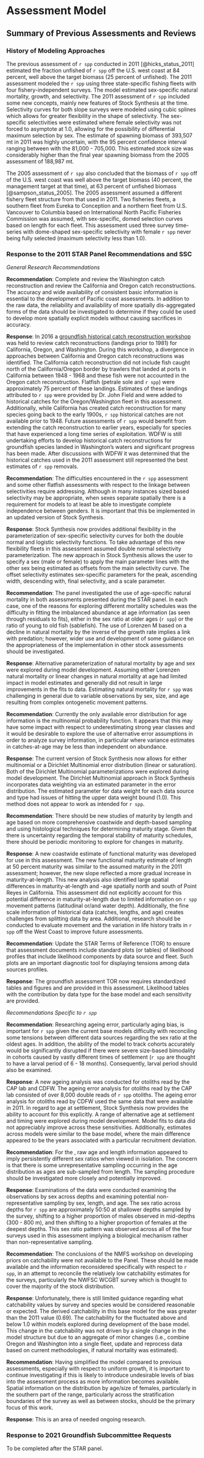 # Assessment Model

## Summary of Previous Assessments and Reviews


### History of Modeling Approaches 

The previous assessment of `r spp` conducted in 2011 [@hicks_status_2011] estimated the fraction unfished of `r spp` off the U.S. west coast at 84 percent, well above the target biomass (25 percent of unfished).  The 2011 assessment modeled the `r spp` using three state-specific fishing fleets with four fishery-independent surveys. The model estimated sex-specific natural mortality, growth, and selectivity. The 2011 assessment of `r spp` included some new concepts, mainly new features of Stock Synthesis at the time. Selectivity curves for both slope surveys were modeled using cubic splines which allows for greater flexibility in the shape of selectivity. The sex-specific selectivities were estimated where female selectivity was not forced to asymptote at 1.0, allowing for the possibility of differential maximum selection by sex. The estimate of spawning biomass of 393,507 mt in 2011 was highly uncertain, with the 95 percent confidence interval ranging between with the 81,000 - 705,000.  This estimated stock size was considerably higher than the final year spawning biomass from the 2005 assessment of 188,987 mt.

The 2005 assessment of `r spp` also concluded that the biomass of `r spp` off of the U.S. west coast was well above the target biomass (40 percent, the management target at that time), at 63 percent of unfished biomass [@sampson_status_2005].  The 2005 assessment assumed a different fishery fleet structure from that used in 2011. Two fisheries fleets, a southern fleet from Eureka to Conception and a northern fleet from U.S. Vancouver to Columbia based on International North Pacific Fisheries Commission was assumed, with sex-specific, domed selection curves based on length for each fleet. This assessment used three survey time-series with dome-shaped sex-specific selectivity with female `r spp` never being fully selected (maximum selectivity less than 1.0).


### Response to the 2011 STAR Panel Recommendations and SSC 

*General Research Recommendations*

**Recommendation**: Complete and review the Washington catch reconstruction and review the California and Oregon catch reconstructions. The accuracy and wide availability of consistent basic information is essential to the development of Pacific coast assessments. In addition to the raw data, the reliability and availability of more spatially dis-aggregated forms of the data should be investigated to determine if they could be used to develop more spatially explicit models without causing sacrifices in accuracy.

**Response**: In 2016 a [groundfish historical catch reconstruction workshop](https://www.pcouncil.org/documents/2017/03/i2_att1_catch_reconstruction_workshop_report_mar2017bb.pdf/) was held to review catch reconstructions (landings prior to 1981) for California, Oregon, and Washington. During this workshop, a divergence in approaches between California and Oregon catch reconstructions was identified. The California catch reconstruction did not include fish caught north of the California/Oregon border by trawlers that landed at ports in California between 1948 - 1968 and these fish were not accounted in the Oregon catch reconstruction. Flatfish (petrale sole and `r spp`) were approximately 75 percent of these landings. Estimates of these landings attributed to `r spp` were provided by Dr. John Field and were added to historical catches for the Oregon/Washington fleet in this assessment. Additionally, while California has created catch reconstruction for many species going back to the early 1900s, `r spp` historical catches are not available prior to 1948.  Future assessments of `r spp` would benefit from extending the catch reconstruction to earlier years, especially for species that have experienced a long time series of exploitation. WDFW is still undertaking efforts to develop historical catch reconstructions for groundfish species landed in Washington's waters and significant progress has been made. After discussions with WDFW it was determined that the historical catches used in the 2011 assessment still represented the best estimates of `r spp` removals. 


**Recommendation**: The difficulties encountered in the `r spp` assessment and some other flatfish assessments with respect to the linkage between selectivities require addressing. Although in many instances sized based selectivity may be appropriate, when sexes separate spatially there is a requirement for models to at least be able to investigate complete independence between genders. It is important that this be implemented in an updated version of Stock Synthesis.

**Response**: Stock Synthesis now provides additional flexibility in the parameterization of sex-specific selectivity curves for both the double normal and logistic selectivity functions. To take advantage of this new flexibility fleets in this assessment assumed double normal selectivity parameterization.  The new approach in Stock Synthesis allows the user to specify a sex (male or female) to apply the main parameter lines with the other sex being estimated as offsets from the main selectivity curve.  The offset selectivity estimates sex-specific parameters for the peak, ascending width, descending with, final selectivity, and a scale parameter.   


**Recommendation**: The panel investigated the use of age-specific natural mortality in both assessments presented during the STAR panel. In each case, one of the reasons for exploring different mortality schedules was the difficulty in fitting the imbalanced abundance at age information (as seen through residuals to fits), either in the sex ratio at older ages (`r spp`) or the ratio of young to old fish (sablefish). The use of Lorenzen M based on a decline in natural mortality by the inverse of the growth rate implies a link with predation; however, wider use and development of some guidance on the appropriateness of the implementation in other stock assessments should be investigated.

**Response**: Alternative parameterization of natural mortality by age and sex were explored during model development. Assuming either Lorenzen natural mortality or linear changes in natural mortality at age had limited impact in model estimates and generally did not result in large improvements in the fits to data. Estimating natural mortality for `r spp` was challenging in general due to variable observations by sex, size, and age resulting from complex ontogenetic movement patterns.


**Recommendation**: Currently the only available error distribution for age information is the multinomial probability function. It appears that this may have some impact with respect to underestimating strong year classes and it would be desirable to explore the use of alternative error assumptions in order to analyze survey information, in particular where variance estimates in catches-at-age may be less than independent on abundance.

**Response**: The current version of Stock Synthesis now allows for either multinomial or a Dirichlet Multinomial error distribution (linear or saturation). Both of the Dirichlet Multinomial parameterizations were explored during model development. The Dirichlet Multinomial approach in Stock Synthesis incorporates data weighting via an estimated parameter in the error distribution. The estimated parameter for data weight for each data source and type had issues of hitting the upper data weight bound (1.0). This method does not appear to work as intended for `r spp`.       


**Recommendation**: There should be new studies of maturity by length and age based on more comprehensive coastwide and depth-based sampling and using histological techniques for determining maturity stage. Given that there is uncertainty regarding the temporal stability of maturity schedules, there should be periodic monitoring to explore for changes in maturity.

**Response**: A new coastwide estimate of functional maturity was developed for use in this assessment.  The new functional maturity estimate of length at 50 percent maturity was similar to the assumed maturity in the 2011 assessment; however, the new slope reflected a more gradual increase in maturity-at-length. This new analysis also identified large spatial differences in maturity-at-length and -age spatially north and south of Point Reyes in California. This assessment did not explicitly account for this potential difference in maturity-at-length due to limited information on `r spp` movement patterns (latitudinal or/and water depth).  Additionally, the fine scale information of historical data (catches, lengths, and age) creates challenges from splitting data by area.  Additional, research should be conducted to evaluate movement and the variation in life history traits in `r spp` off the West Coast to improve future assessments. 


**Recommendation**: Update the STAR Terms of Reference (TOR) to ensure that assessment documents include standard plots (or tables) of likelihood profiles that include likelihood components by data source and fleet. Such plots are an important diagnostic tool for displaying tensions among data sources profiles. 

**Response**: The groundfish assessment TOR now requires standardized tables and figures and are provided in this assessment. Likelihood tables with the contribution by data type for the base model and each sensitivity are provided.

*Recommendations Specific to `r spp`*

**Recommendation**: Researching ageing error, particularly aging bias, is important for `r spp` given the current base models difficulty with reconciling some tensions between different data sources regarding the sex ratio at the oldest ages. In addition, the ability of the model to track cohorts accurately would be significantly disrupted if there were severe size-based bimodality in cohorts caused by vastly different times of settlement (`r spp` are thought to have a larval period of 6 - 18 months). Consequently, larval period should also be examined.

**Response**: A new ageing analysis was conducted for otoliths read by the CAP lab and CDFW. The ageing error analysis for otoliths read by the CAP lab consisted of over 8,000 double reads of `r spp` otoliths. The ageing error analysis for otoliths read by CDFW used the same data that were available in 2011. In regard to age at settlement, Stock Synthesis now provides the ability to account for this explicitly.  A range of alternative age at settlement and timing were explored during model development. Model fits to data did not appreciably improve across these sensitivities.  Additionally, estimates across models were similar to the base model, where the main difference appeared to be the years associated with a particular recruitment deviation.    


**Recommendation**: For the \gls{s-wcgbt}, raw age and length information appeared to imply persistently different sex ratios when viewed in isolation. The concern is that there is some unrepresentative sampling occurring in the age distribution as ages are sub-sampled from length. The sampling procedure should be investigated more closely and potentially improved.

**Response**: Examinations of the \gls{s-wcgbt} data were conducted examining the observations by sex across depths and examining potential non-representative sampling by sex, length, and age.  The sex ratio across depths for `r spp` are approximately 50:50 at shallower depths sampled by the survey, shifting to a higher proportion of males observed in mid-depths (300 - 800 m), and then shifting to a higher proportion of females at the deepest depths. This sex ratio pattern was observed across all of the four surveys used in this assessment implying a biological mechanism rather than non-representative sampling. 

**Recommendation**: The conclusions of the NMFS workshop on developing priors on catchability were not available to the Panel. These should be made available and the information reconsidered specifically with respect to `r spp`, in an attempt to reconcile the relatively low catchability estimates for the surveys, particularly the NWFSC WCGBT survey which is thought to cover the majority of the stock distribution.

**Response**: Unfortunately, there is still limited guidance regarding what catchability values by survey and species would be considered reasonable or expected. The derived catchability in this base model for the \gls{s-wcgbt} was greater than the 2011 value (0.69). The catchability for the \gls{s-wcgbt} fluctuated above and below 1.0 within models explored during development of the base model. This change in the catchability was not driven by a single change in the model structure but due to an aggregate of minor changes (i.e., combine Oregon and Washington into a single fleet, update and reprocess data based on current methodologies, if natural mortality was estimated). 


**Recommendation**: Having simplified the model compared to previous assessments, especially with respect to uniform growth, it is important to continue investigating if this is likely to introduce undesirable levels of bias into the assessment process as more information becomes available. Spatial information on the distribution by age/size of females, particularly in the southern part of the range, particularly across the stratification boundaries of the survey as well as between stocks, should be the primary focus of this work. 

**Response**: This is an area of needed ongoing research. 


### Response to 2021 Groundfish Subcommittee Requests 

To be completed after the STAR panel.

